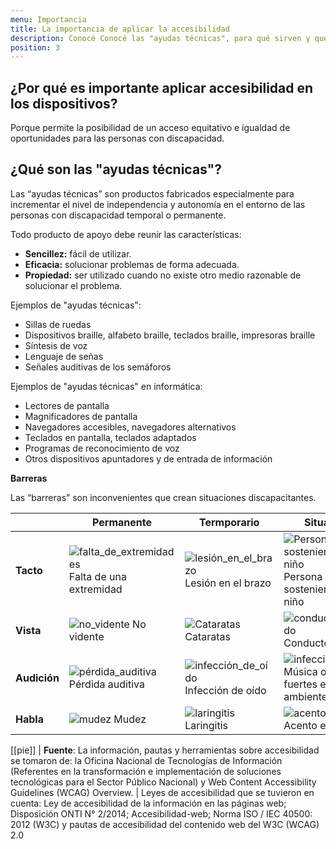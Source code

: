 ```yaml
---
menu: Importancia
title: La importancia de aplicar la accesibilidad
description: Conocé Conocé las "ayudas técnicas", para qué sirven y qué ejemplos encontramos dentro de la informática.
position: 3
---
```


## ¿Por qué es importante aplicar accesibilidad en los dispositivos?

Porque permite la posibilidad de un acceso equitativo e igualdad de oportunidades para las personas con discapacidad.

## ¿Qué son las "ayudas técnicas"?

Las “ayudas técnicas” son productos fabricados especialmente para incrementar el nivel de independencia y autonomía en el entorno de las personas con discapacidad temporal o permanente.

Todo producto de apoyo debe reunir las características:

- **Sencillez:** fácil de utilizar.
- **Eficacia:** solucionar problemas de forma adecuada.
- **Propiedad:** ser utilizado cuando no existe otro medio razonable de solucionar el problema.

Ejemplos de "ayudas técnicas":

- Sillas de ruedas
- Dispositivos braille, alfabeto braille, teclados braille, impresoras braille
- Síntesis de voz
- Lenguaje de señas
- Señales auditivas de los semáforos

Ejemplos de "ayudas técnicas" en informática:

- Lectores de pantalla
- Magnificadores de pantalla
- Navegadores accesibles, navegadores alternativos
- Teclados en pantalla, teclados adaptados
- Programas de reconocimiento de voz
- Otros dispositivos apuntadores y de entrada de información

**Barreras**

Las “barreras” son inconvenientes que crean situaciones discapacitantes.

|              |      Permanente     |    Termporario      |    Situacional     |
| ------------ | ----------------------- | ------------------ | -------------------------------------- |
| **Tacto**    | ![falta_de_extremidades](/creamos_experiencias/accesibilidad/iconos_accesibilidad/falta_de_extremidades.svg) Falta de una extremidad | ![lesión_en_el_brazo](/creamos_experiencias/accesibilidad/iconos_accesibilidad/lesion_en_el_brazo.svg) Lesión en el brazo | ![Persona sosteniendo a un niño ](/creamos_experiencias/accesibilidad/iconos/05.svg) Persona sosteniendo a un niño |
| **Vista**    | ![no_vidente](/creamos_experiencias/accesibilidad/iconos_accesibilidad/no_vidente.svg) No vidente | ![Cataratas](/creamos_experiencias/accesibilidad/iconos_accesibilidad/cataratas.svg) Cataratas | ![conductor_distraído](/creamos_experiencias/accesibilidad/iconos_accesibilidad/conductor_distraído.svg) Conductor_distraído |
| **Audición** | ![pérdida_auditiva](/creamos_experiencias/accesibilidad/iconos_accesibilidad/pérdida_auditiva.svg) Pérdida auditiva | ![infección_de_oído](/creamos_experiencias/accesibilidad/iconos_accesibilidad/infección_de_oído.svg) Infección de oído | ![infección_de_oído](/creamos_experiencias/accesibilidad/iconos_accesibilidad/camarero.svg) Música o ruidos fuertes en el ambiente | 
| **Habla**    | ![mudez](/creamos_experiencias/accesibilidad/iconos_accesibilidad/mudez.svg) Mudez | ![laringitis](/creamos_experiencias/accesibilidad/iconos_accesibilidad/laringitis.svg) Laringitis |  ![acento_extranjero](/creamos_experiencias/accesibilidad/iconos_accesibilidad/acento_extranjero.svg) Acento extranjero |

[[pie]]
| **Fuente**: La información, pautas y herramientas sobre accesibilidad se tomaron de: la Oficina Nacional de Tecnologías de Información (Referentes en la transformación e implementación de soluciones tecnológicas para el Sector Público Nacional) y Web Content Accessibility Guidelines (WCAG) Overview.
| Leyes de accesibilidad que se tuvieron en cuenta: Ley de accesibilidad de la información en las páginas web; Disposición ONTI N° 2/2014; Accesibilidad-web; Norma ISO / IEC 40500: 2012 (W3C) y pautas de accesibilidad del contenido web del W3C (WCAG) 2.0
